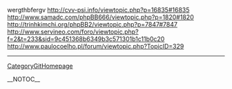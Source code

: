 wergthbfergv http://cvv-psi.info/viewtopic.php?p=16835#16835 http://www.samadc.com/phpBB666/viewtopic.php?p=1820#1820 http://trinhkimchi.org/phpBB2/viewtopic.php?p=7847#7847 http://www.servineo.com/foro/viewtopic.php?f=2&t=233&sid=9c451368b6349b3c571301b1c11b0c20 http://www.paulocoelho.pl/forum/viewtopic.php?TopicID=329
----
[[CategoryGitHomepage]]

__NOTOC__